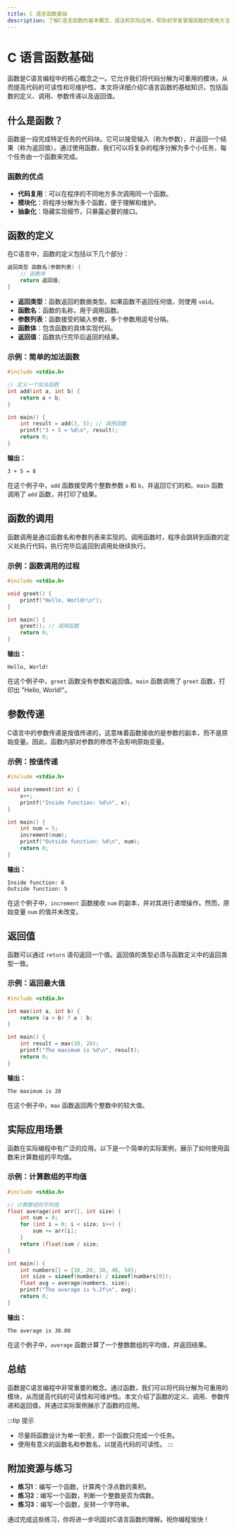 ```yaml
---
title: C 语言函数基础
description: 了解C语言函数的基本概念、语法和实际应用，帮助初学者掌握函数的使用方法。
---
```


# C 语言函数基础

函数是C语言编程中的核心概念之一。它允许我们将代码分解为可重用的模块，从而提高代码的可读性和可维护性。本文将详细介绍C语言函数的基础知识，包括函数的定义、调用、参数传递以及返回值。

## 什么是函数？

函数是一段完成特定任务的代码块。它可以接受输入（称为参数），并返回一个结果（称为返回值）。通过使用函数，我们可以将复杂的程序分解为多个小任务，每个任务由一个函数来完成。

### 函数的优点
- **代码复用**：可以在程序的不同地方多次调用同一个函数。
- **模块化**：将程序分解为多个函数，便于理解和维护。
- **抽象化**：隐藏实现细节，只暴露必要的接口。

## 函数的定义

在C语言中，函数的定义包括以下几个部分：

```c
返回类型 函数名(参数列表) {
    // 函数体
    return 返回值;
}
```

- **返回类型**：函数返回的数据类型。如果函数不返回任何值，则使用 `void`。
- **函数名**：函数的名称，用于调用函数。
- **参数列表**：函数接受的输入参数，多个参数用逗号分隔。
- **函数体**：包含函数的具体实现代码。
- **返回值**：函数执行完毕后返回的结果。

### 示例：简单的加法函数

```c
#include <stdio.h>

// 定义一个加法函数
int add(int a, int b) {
    return a + b;
}

int main() {
    int result = add(3, 5); // 调用函数
    printf("3 + 5 = %d\n", result);
    return 0;
}
```

**输出：**
```
3 + 5 = 8
```

在这个例子中，`add` 函数接受两个整数参数 `a` 和 `b`，并返回它们的和。`main` 函数调用了 `add` 函数，并打印了结果。

## 函数的调用

函数调用是通过函数名和参数列表来实现的。调用函数时，程序会跳转到函数的定义处执行代码，执行完毕后返回到调用处继续执行。

### 示例：函数调用的过程

```c
#include <stdio.h>

void greet() {
    printf("Hello, World!\n");
}

int main() {
    greet(); // 调用函数
    return 0;
}
```

**输出：**
```
Hello, World!
```

在这个例子中，`greet` 函数没有参数和返回值。`main` 函数调用了 `greet` 函数，打印出 "Hello, World!"。

## 参数传递

C语言中的参数传递是按值传递的，这意味着函数接收的是参数的副本，而不是原始变量。因此，函数内部对参数的修改不会影响原始变量。

### 示例：按值传递

```c
#include <stdio.h>

void increment(int x) {
    x++;
    printf("Inside function: %d\n", x);
}

int main() {
    int num = 5;
    increment(num);
    printf("Outside function: %d\n", num);
    return 0;
}
```

**输出：**
```
Inside function: 6
Outside function: 5
```

在这个例子中，`increment` 函数接收 `num` 的副本，并对其进行递增操作。然而，原始变量 `num` 的值并未改变。

## 返回值

函数可以通过 `return` 语句返回一个值。返回值的类型必须与函数定义中的返回类型一致。

### 示例：返回最大值

```c
#include <stdio.h>

int max(int a, int b) {
    return (a > b) ? a : b;
}

int main() {
    int result = max(10, 20);
    printf("The maximum is %d\n", result);
    return 0;
}
```

**输出：**
```
The maximum is 20
```

在这个例子中，`max` 函数返回两个整数中的较大值。

## 实际应用场景

函数在实际编程中有广泛的应用。以下是一个简单的实际案例，展示了如何使用函数来计算数组的平均值。

### 示例：计算数组的平均值

```c
#include <stdio.h>

// 计算数组的平均值
float average(int arr[], int size) {
    int sum = 0;
    for (int i = 0; i < size; i++) {
        sum += arr[i];
    }
    return (float)sum / size;
}

int main() {
    int numbers[] = {10, 20, 30, 40, 50};
    int size = sizeof(numbers) / sizeof(numbers[0]);
    float avg = average(numbers, size);
    printf("The average is %.2f\n", avg);
    return 0;
}
```

**输出：**
```
The average is 30.00
```

在这个例子中，`average` 函数计算了一个整数数组的平均值，并返回结果。

## 总结

函数是C语言编程中非常重要的概念。通过函数，我们可以将代码分解为可重用的模块，从而提高代码的可读性和可维护性。本文介绍了函数的定义、调用、参数传递和返回值，并通过实际案例展示了函数的应用。

:::tip 提示
- 尽量将函数设计为单一职责，即一个函数只完成一个任务。
- 使用有意义的函数名和参数名，以提高代码的可读性。
:::

## 附加资源与练习

- **练习1**：编写一个函数，计算两个浮点数的乘积。
- **练习2**：编写一个函数，判断一个整数是否为偶数。
- **练习3**：编写一个函数，反转一个字符串。

通过完成这些练习，你将进一步巩固对C语言函数的理解。祝你编程愉快！